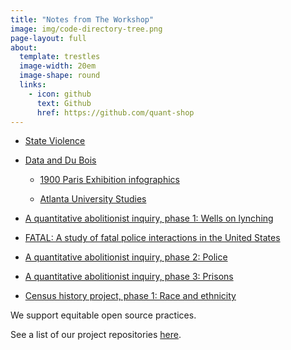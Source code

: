 ```yaml
---
title: "Notes from The Workshop"
image: img/code-directory-tree.png
page-layout: full
about:
  template: trestles
  image-width: 20em
  image-shape: round
  links:
    - icon: github
      text: Github
      href: https://github.com/quant-shop
---
```


- [State Violence](https://professornaite.github.io/bob){.external target="_blank"}

- [Data and Du Bois](https:quant-shop.github.io/dubois-infographics){.external target="_blank"}

  - [1900 Paris Exhibition infographics](https:quant-shop.github.io/dubois-infographics){.external target="_blank"}
  
  - [Atlanta University Studies](https:quant-shop.github.io/atlanta-university-studies){.external target="_blank"}
  
- [A quantitative abolitionist inquiry, phase 1: Wells on lynching](https:quant-shop.github.io/red-record){.external target="_blank"}

- [FATAL: A study of fatal police interactions in the United States](https://quant-shop.github.io/fatalv2){.external target="_blank"}

- [A quantitative abolitionist inquiry, phase 2: Police](https:quant-shop.github.io/police){.external target="_blank"}

- [A quantitative abolitionist inquiry, phase 3: Prisons](https:quant-shop.github.io/prisons){.external target="_blank"}

- [Census history project, phase 1: Race and ethnicity](https://quant-shop.github.io/census-race/){.external target="_blank"}

We support equitable open source practices. 

See a list of our project repositories [here](https://github.com/quant-shop){target="_blank"}.
